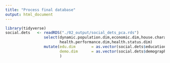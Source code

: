 ```yaml
---
title: "Process final database"
output: html_document
---
```







```r

library(tidyverse)
social.dets   <- readRDS("./02_output/social_dets_pca.rds")                               %>% 
                 select(dynamic.population.dim,economic.dim,house.characteristics.dim,
                        health.performance.dim,health.status.dim)                         %>% 
                 mutate(edu.dim       = as.vector(social.dets$education_dimension),
                        demo.dim      = as.vector(social.dets$demographic_dimension)
                        )



```

